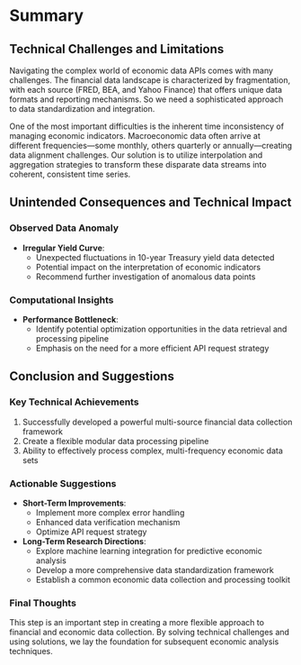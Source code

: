 # Summary

## Technical Challenges and Limitations

Navigating the complex world of economic data APIs comes with many challenges. The financial data landscape is characterized by fragmentation, with each source (FRED, BEA, and Yahoo Finance) that offers unique data formats and reporting mechanisms. So we need a sophisticated approach to data standardization and integration.

One of the most important difficulties is the inherent time inconsistency of managing economic indicators. Macroeconomic data often arrive at different frequencies—some monthly, others quarterly or annually—creating data alignment challenges. Our solution is to utilize interpolation and aggregation strategies to transform these disparate data streams into coherent, consistent time series.

## Unintended Consequences and Technical Impact

### Observed Data Anomaly

-   **Irregular Yield Curve**:
    -   Unexpected fluctuations in 10-year Treasury yield data detected
    -   Potential impact on the interpretation of economic indicators
    -   Recommend further investigation of anomalous data points

### Computational Insights

-   **Performance Bottleneck**:
    -   Identify potential optimization opportunities in the data retrieval and processing pipeline
    -   Emphasis on the need for a more efficient API request strategy

## Conclusion and Suggestions

### Key Technical Achievements

1.  Successfully developed a powerful multi-source financial data collection framework
2.  Create a flexible modular data processing pipeline
3.  Ability to effectively process complex, multi-frequency economic data sets

### Actionable Suggestions

-   **Short-Term Improvements**:
    -   Implement more complex error handling
    -   Enhanced data verification mechanism
    -   Optimize API request strategy
-   **Long-Term Research Directions**:
    -   Explore machine learning integration for predictive economic analysis
    -   Develop a more comprehensive data standardization framework
    -   Establish a common economic data collection and processing toolkit

### Final Thoughts

This step is an important step in creating a more flexible approach to financial and economic data collection. By solving technical challenges and using solutions, we lay the foundation for subsequent economic analysis techniques.
